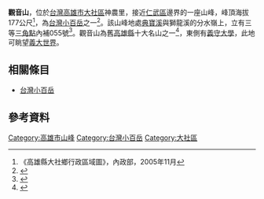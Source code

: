 {{otheruses|subject=[[高雄市|高雄市]]的觀音山|other=其他同名事物|觀音山}}
{{Infobox Mountain
| 名稱 =觀音山
| 照片 = Kuan im suann, Tua sia, Kohiong.jpg
| 照片說明 = 觀音山三角點
| 海拔 = {{convert|177|m|ft|0}}
| 位置 = {{TWN}}[[高雄市|高雄市]][[大社區|大社區]]
| 山脈 =
| 相對高度 =
| 座標 ={{coord|22|43|37.9|N|120|22|25.2|E|}}
| 地形圖 = 
| 類別 =
| 年齡 = 
| 首次登頂 =
| 最容易的攀登路線 =
| pushpin_map = Taiwan
| pushpin_map_caption = 
| latd=22 |latm=43 |lats=37.9 |latNS=N
| longd=120 |longm=22 |longs=25.2 |longEW=E
}}

'''觀音山'''，位於[[台灣|台灣]][[高雄市|高雄市]][[大社區|大社區]]神農里，接近[[仁武區|仁武區]]邊界的一座山峰，峰頂海拔177公尺<ref>《高雄縣大社鄉行政區域圖》，內政部，2005年11月</ref>，為[[台灣小百岳|台灣小百岳]]之一<ref>{{Cite web |url=http://alpineclub.machinerytoday.com/tier/front/bin/ptlist.phtml?Category=100106550 |title=《台灣小百岳》，中華民國健行登山會官方網站 |access-date=2012-03-24 |archive-date=2012-04-18 |archive-url=https://web.archive.org/web/20120418133914/http://alpineclub.machinerytoday.com/tier/front/bin/ptlist.phtml?Category=100106550 |dead-url=yes }}</ref>。該山峰地處[[典寶溪|典寶溪]]與獅龍溪的分水嶺上，立有三等[[三角點|三角點]]內補055號<ref>{{Cite web |url=http://blog.xuite.net/laoweiz/blog/57881247 |title=《小百岳075-大社觀音山》，老尉子的部落格 |access-date=2012-03-24 |archive-date=2020-06-24 |archive-url=https://web.archive.org/web/20200624043606/https://blog.xuite.net/laoweiz/blog/57881247 |dead-url=no }}</ref>。觀音山為舊[[高雄縣|高雄縣]]十大名山之一<ref>{{Cite web |url=http://www.dsrtg.gov.tw/tourism/p01.html |title=《觀音山風景區簡介》，大社區公所觀光導覽網站 |access-date=2012-03-24 |archive-date=2012-04-02 |archive-url=https://web.archive.org/web/20120402211813/http://www.dsrtg.gov.tw/tourism/p01.html |dead-url=no }}</ref>，東側有[[義守大學|義守大學]]，此地可眺望[[義大世界|義大世界]]。

==相關條目==
*[[台灣小百岳|台灣小百岳]]

==參考資料==
<div class="references-small">
<references />
</div>

{{Taiwan-geo-stub}}

[[Category:高雄市山峰|Category:高雄市山峰]]
[[Category:台灣小百岳|Category:台灣小百岳]]
[[Category:大社區|Category:大社區]]